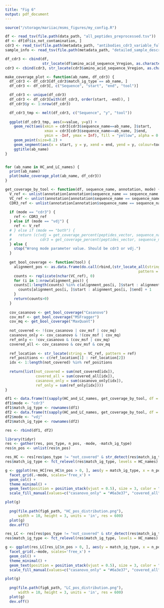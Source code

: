 ```yaml
---
title: "Fig 6"
output: pdf_document
---
```


```r
source("/storage/mariiac/msms_figures/my_config.R")
```

```r
df <- read_tsv(file.path(data_path, "all_peptides_preprocessed.tsv"))
df <- df[df$is_not_contamination, ]
cdr3 <- read_tsv(file.path(metadata_path, "antibodies_cdr3_variable_full.tsv"))
sample_info <- read_tsv(file.path(metadata_path, "detailed_sample_description.tsv"))
```

```r
df_cdr3 <- cbind(df, 
                 str_locate(df$amino_acid_sequence_Vregion, as.character(df$Sequence)))
cdr3 <- cbind(cdr3, str_locate(cdr3$amino_acid_sequence_Vregion, as.character(cdr3$amino_acid_sequence_cdr3)))

make_coverage_plot <- function(ab_name, df_cdr3) {
  df_cdr3 <- df_cdr3[df_cdr3$match_ig_type == ab_name, ]
  df_cdr3 <- df_cdr3[, c("Sequence", "start", "end", "tool")]

  df_cdr3 <- unique(df_cdr3)
  df_cdr3 <- df_cdr3[with(df_cdr3, order(start, -end)), ]
  df_cdr3$y <- 1:nrow(df_cdr3)

  df_cdr3_tmp <- melt(df_cdr3, c("Sequence", "y", "tool"))
  
  ggplot(df_cdr3_tmp, aes(x=value, y=y)) +
    geom_rect(aes(xmin = cdr3[cdr3$sequence_name==ab_name, ]$start,
                  xmax = cdr3[cdr3$sequence_name==ab_name, ]$end,
                  ymin = -Inf, ymax = Inf), fill = "yellow", alpha = 0.05) + #cdr3
    geom_point(size=0.2) +
    geom_segment(aes(x = start, y = y, xend = end, yend = y, colour=tool), data = df_cdr3) +
    ggtitle(ab_name)
}


for (ab_name in HC_and_LC_names) {
  print(ab_name)
  plot(make_coverage_plot(ab_name, df_cdr3))
}
```

```r
get_coverage_by_tool <- function(df, sequence_name, annotation, mode) {
  V_ref <- unlist(annotation[annotation$sequence_name == sequence_name, "amino_acid_sequence_Vregion"])
  VC_ref <- unlist(annotation[annotation$sequence_name == sequence_name, "amino_acid_sequence_full"])
  CDR3_ref <- unlist(annotation[annotation$sequence_name == sequence_name, "amino_acid_sequence_cdr3"])
  
  if (mode == "cdr3") {
    ref <- CDR3_ref
  } else if (mode == "vdj") {
    ref <- V_ref
  # } else if (mode == "both") {
  #   return (c(vdj = get_coverage_percent(peptides_vector, sequence_name, annotation, "vdj"), 
  #             cdr3 = get_coverage_percent(peptides_vector, sequence_name, annotation, "cdr3")))
  } else {
    stop("Wrong mode parameter value. Should be cdr3 or vdj.")
  }
    
  get_bool_coverage <- function(tool) {
    alignment_pos <- as.data.frame(do.call(rbind,(str_locate_all(string = VC_ref, 
                                                             pattern = df$Sequence[df$tool == tool]))))
    counts <- replicate(nchar(VC_ref), 0)
    for (i in 1:nrow(alignment_pos)) {
    counts[1:length(counts) %in% c(alignment_pos[i, ]$start : alignment_pos[i, ]$end)] <- 
      counts[alignment_pos[i, ]$start : alignment_pos[i, ]$end] + 1
    }
    return(counts>0)
  }
  
  cov_casanovo <- get_bool_coverage("Casanovo")
  cov_msf <- get_bool_coverage("MSFragger")
  cov_mq <- get_bool_coverage("MaxQuant")
  
  not_covered <- !(cov_casanovo | cov_msf | cov_mq)
  casanovo_only <- cov_casanovo & !(cov_msf | cov_mq)
  ref_only <- !cov_casanovo & (cov_msf | cov_mq)
  covered_all <- cov_casanovo & cov_msf & cov_mq
  
  ref_location <- str_locate(string = VC_ref, pattern = ref)
  ref_positions <- c(ref_location[1] : ref_location[2])
  idx <- 1:length(not_covered) %in% ref_positions
  
  return(list(not_covered = sum(not_covered[idx]),
              covered_all = sum(covered_all[idx]),
              casanovo_only = sum(casanovo_only[idx]), 
              ref_only = sum(ref_only[idx])))
}
```


```r
df1 <- data.frame(t(sapply(HC_and_LC_names, get_coverage_by_tool, df = df, annotation = cdr3, mode="cdr3")))
df1$mode <- "cdr3"
df1$match_ig_type <- rownames(df1)
df2 <- data.frame(t(sapply(HC_and_LC_names, get_coverage_by_tool, df = df, annotation = cdr3, mode="vdj")))
df2$mode <- "vdj"
df2$match_ig_type <- rownames(df2)

res <- rbind(df1, df2)

library(tidyr)
res <- gather(res, pos_type, n_pos, -mode, -match_ig_type)
res$n_pos <- unlist(res$n_pos) 
```

```r
res_HC <- res[res$pos_type != "not_covered" & str_detect(res$match_ig_type, "HC"), ]
res$match_ig_type <- fct_relevel(res$match_ig_type, levels = HC_names)

g <- ggplot(res_HC[res_HC$n_pos > 0, ], aes(y = match_ig_type, x = n_pos, fill = pos_type, label = n_pos)) +
  facet_grid(.~mode, scales='free_x') +
  geom_col() +
  theme_minimal() +
  geom_text(position = position_stack(vjust = 0.5), size = 3, color = "#ffffff") +
  scale_fill_manual(values=c("casanovo_only" = "#6a3e37", "covered_all" = "#909090", "ref_only" = "#e46e00")) 

plot(g)
  
  png(file.path(fig6_path, "HC_pos_distribution.png"), 
      width = 10, height = 3, units = 'in', res = 600)
  plot(g)
  dev.off()
```

```r
res_LC <- res[res$pos_type != "not_covered" & str_detect(res$match_ig_type, "LC"), ]
res$match_ig_type <- fct_relevel(res$match_ig_type, levels = HC_names)

g <- ggplot(res_LC[res_LC$n_pos > 0, ], aes(y = match_ig_type, x = n_pos, fill = pos_type, label = n_pos)) +
  facet_grid(.~mode, scales='free_x') +
  geom_col() +
  theme_minimal() +
  geom_text(position = position_stack(vjust = 0.5), size = 3, color = "#ffffff") +
  scale_fill_manual(values=c("casanovo_only" = "#6a3e37", "covered_all" = "#909090", "ref_only" = "#e46e00")) 

plot(g)
  
  png(file.path(fig6_path, "LC_pos_distribution.png"), 
      width = 10, height = 3, units = 'in', res = 600)
  plot(g)
  dev.off()
```

